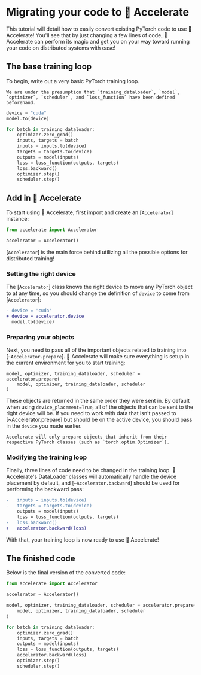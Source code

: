 <!--Copyright 2022 The HuggingFace Team. All rights reserved.

Licensed under the Apache License, Version 2.0 (the "License"); you may not use this file except in compliance with
the License. You may obtain a copy of the License at

http://www.apache.org/licenses/LICENSE-2.0

Unless required by applicable law or agreed to in writing, software distributed under the License is distributed on
an "AS IS" BASIS, WITHOUT WARRANTIES OR CONDITIONS OF ANY KIND, either express or implied. See the License for the
specific language governing permissions and limitations under the License.
-->

# Migrating your code to 🤗 Accelerate

This tutorial will detail how to easily convert existing PyTorch code to use 🤗 Accelerate!
You'll see that by just changing a few lines of code, 🤗 Accelerate can perform its magic and get you on 
your way toward running your code on distributed systems with ease!

## The base training loop

To begin, write out a very basic PyTorch training loop. 

<Tip>

    We are under the presumption that `training_dataloader`, `model`, `optimizer`, `scheduler`, and `loss_function` have been defined beforehand.

</Tip>

```python
device = "cuda"
model.to(device)

for batch in training_dataloader:
    optimizer.zero_grad()
    inputs, targets = batch
    inputs = inputs.to(device)
    targets = targets.to(device)
    outputs = model(inputs)
    loss = loss_function(outputs, targets)
    loss.backward()
    optimizer.step()
    scheduler.step()
```

## Add in 🤗 Accelerate

To start using 🤗 Accelerate, first import and create an [`Accelerator`] instance:
```python
from accelerate import Accelerator

accelerator = Accelerator()
```
[`Accelerator`] is the main force behind utilizing all the possible options for distributed training!

### Setting the right device

The [`Accelerator`] class knows the right device to move any PyTorch object to at any time, so you should
change the definition of `device` to come from [`Accelerator`]:

```diff
- device = 'cuda'
+ device = accelerator.device
  model.to(device)
```

### Preparing your objects

Next, you need to pass all of the important objects related to training into [`~Accelerator.prepare`]. 🤗 Accelerate will
make sure everything is setup in the current environment for you to start training:

```
model, optimizer, training_dataloader, scheduler = accelerator.prepare(
    model, optimizer, training_dataloader, scheduler
)
```
These objects are returned in the same order they were sent in. By default when using `device_placement=True`, all of the objects that can be sent to the right device will be.
If you need to work with data that isn't passed to [~Accelerator.prepare] but should be on the active device, you should pass in the `device` you made earlier. 

<Tip warning={true}>

    Accelerate will only prepare objects that inherit from their respective PyTorch classes (such as `torch.optim.Optimizer`).

</Tip>

### Modifying the training loop

Finally, three lines of code need to be changed in the training loop. 🤗 Accelerate's DataLoader classes will automatically handle the device placement by default,
and [`~Accelerator.backward`] should be used for performing the backward pass:

```diff
-   inputs = inputs.to(device)
-   targets = targets.to(device)
    outputs = model(inputs)
    loss = loss_function(outputs, targets)
-   loss.backward()
+   accelerator.backward(loss)
```

With that, your training loop is now ready to use 🤗 Accelerate!

## The finished code

Below is the final version of the converted code: 

```python
from accelerate import Accelerator

accelerator = Accelerator()

model, optimizer, training_dataloader, scheduler = accelerator.prepare(
    model, optimizer, training_dataloader, scheduler
)

for batch in training_dataloader:
    optimizer.zero_grad()
    inputs, targets = batch
    outputs = model(inputs)
    loss = loss_function(outputs, targets)
    accelerator.backward(loss)
    optimizer.step()
    scheduler.step()
```

